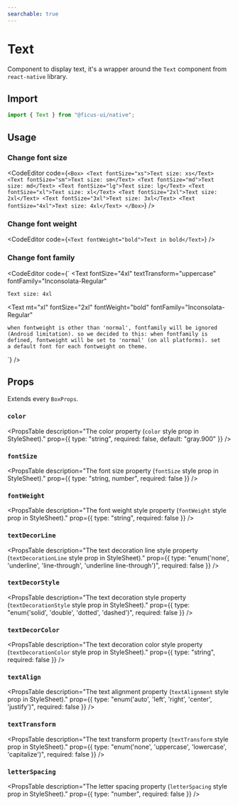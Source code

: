 ```yaml
---
searchable: true
---
```



# Text

Component to display text, it's a wrapper around the `Text` component from `react-native` library.

## Import

```js
import { Text } from "@ficus-ui/native";
```

## Usage

### Change font size

<CodeEditor code={`<Box>
  <Text fontSize="xs">Text size: xs</Text>
  <Text fontSize="sm">Text size: sm</Text>
  <Text fontSize="md">Text size: md</Text>
  <Text fontSize="lg">Text size: lg</Text>
  <Text fontSize="xl">Text size: xl</Text>
  <Text fontSize="2xl">Text size: 2xl</Text>
  <Text fontSize="3xl">Text size: 3xl</Text>
  <Text fontSize="4xl">Text size: 4xl</Text>
</Box>`} />

### Change font weight

<CodeEditor code={`<Text fontWeight="bold">Text in bold</Text>`} />

### Change font family

<CodeEditor code={`<Box>
  <Text
    fontSize="4xl"
    textTransform="uppercase"
    fontFamily="Inconsolata-Regular"
  >
    Text size: 4xl
  </Text>

  <Text
    mt="xl"
    fontSize="2xl"
    fontWeight="bold"
    fontFamily="Inconsolata-Regular"
  >
    when fontweight is other than 'normal', fontfamily will be ignored
    (Android limitation). so we decided to this: when fontfamily is
    defined, fontweight will be set to 'normal' (on all platforms). set
    a default font for each fontweight on theme.
  </Text>
</Box>`} />

## Props

Extends every `BoxProps`.

### `color`
<PropsTable
  description="The color property (`color` style prop in StyleSheet)."
  prop={{ type: "string", required: false, default: "gray.900" }}
/>

### `fontSize`
<PropsTable
  description="The font size property (`fontSize` style prop in StyleSheet)."
  prop={{ type: "string, number", required: false }}
/>

### `fontWeight`
<PropsTable
  description="The font weight style property (`fontWeight` style prop in StyleSheet)."
  prop={{ type: "string", required: false }}
/>

### `textDecorLine`
<PropsTable
  description="The text decoration line style property (`textDecorationLine` style prop in StyleSheet)."
  prop={{ type: "enum('none', 'underline', 'line-through', 'underline line-through')", required: false }}
/>

### `textDecorStyle`
<PropsTable
  description="The text decoration style property (`textDecorationStyle` style prop in StyleSheet)."
  prop={{ type: "enum('solid', 'double', 'dotted', 'dashed')", required: false }}
/>

### `textDecorColor`
<PropsTable
  description="The text decoration color style property (`textDecorationColor` style prop in StyleSheet)."
  prop={{ type: "string", required: false }}
/>

### `textAlign`
<PropsTable
  description="The text alignment property (`textAlignment` style prop in StyleSheet)."
  prop={{ type: "enum('auto', 'left', 'right', 'center', 'justify')", required: false }}
/>

### `textTransform`
<PropsTable
  description="The text transform property (`textTransform` style prop in StyleSheet)."
  prop={{ type: "enum('none', 'uppercase', 'lowercase', 'capitalize')", required: false }}
/>

### `letterSpacing`
<PropsTable
  description="The letter spacing property (`letterSpacing` style prop in StyleSheet)."
  prop={{ type: "number", required: false }}
/>
